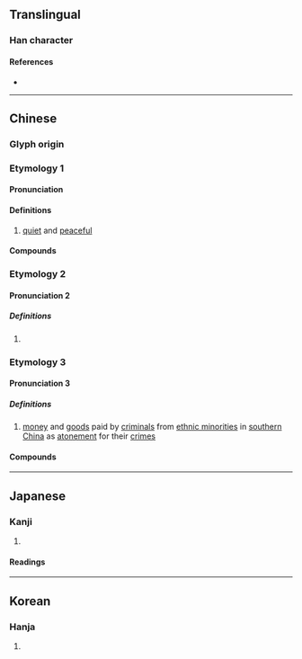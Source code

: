 {{character info}}
==Translingual==

===Han character===
{{Han char|rn=9|rad=人|as=08|sn=10|four=29289|canj=OFF|ids=⿰亻炎}}

====References====
* {{Han ref|kx=0107.280|dkj=00768|dj=0229.080|hdz=10184.010|uh=5013|ud=20499|bh=D0CB|bd=53451}}

----

==Chinese==
{{zh-forms}}

===Glyph origin===
{{Han etym}}

===Etymology 1===

====Pronunciation====
{{zh-pron
|m=tán
|c=taam4
|mc=y
|oc=y
|cat=a
}}

====Definitions====
{{zh-hanzi}}

# {{lb|zh|obsolete}} [[quiet]] and [[peaceful]]

====Compounds====
{{zh-der|倓然|恬倓}}

===Etymology 2===

====Pronunciation 2====
{{zh-pron
|m=dàn
|cat=n
}}

=====Definitions=====
{{zh-hanzi}}

# {{rfdef|zh}}

===Etymology 3===

====Pronunciation 3====
{{zh-pron
|m=tàn
|cat=n
}}

=====Definitions=====
{{zh-hanzi}}

# {{lb|zh|historical}} [[money]] and [[good]]s paid by [[criminal]]s from [[ethnic minorities]] in [[southern]] [[China]] as [[atonement]] for their [[crime]]s
#: {{zh-alt-inline|賧}}

====Compounds====
{{zh-der|倓錢}}

----

==Japanese==

===Kanji===
{{ja-kanji|grade=|rs=人08}}

# {{rfdef|ja|sort=人08}}

====Readings====
{{ja-readings|on=たん,だん|kun=やすい,しずか}}

----

==Korean==

===Hanja===
{{ko-hanja|담}}

# {{rfdef|ko|sort=人08}}